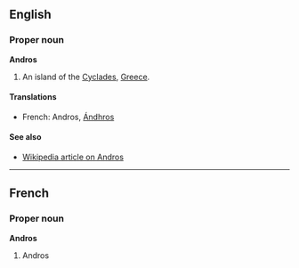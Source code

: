 ==English==
===Proper noun===
'''Andros'''

#An island of the [[Cyclades]], [[Greece]].

====Translations====
*French: Andros, [[Ándhros]]

====See also====
*[[en:Andros|Wikipedia article on Andros]]

----
==French==
===Proper noun===
'''Andros'''

#Andros